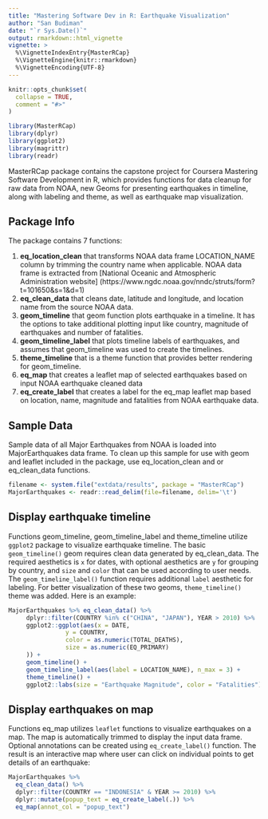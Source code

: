 ```yaml
---
title: "Mastering Software Dev in R: Earthquake Visualization"
author: "San Budiman"
date: "`r Sys.Date()`"
output: rmarkdown::html_vignette
vignette: >
  %\VignetteIndexEntry{MasterRCap}
  %\VignetteEngine{knitr::rmarkdown}
  %\VignetteEncoding{UTF-8}
---
```


```r
knitr::opts_chunk$set(
  collapse = TRUE,
  comment = "#>"
)
```

```r
library(MasterRCap)
library(dplyr)
library(ggplot2)
library(magrittr)
library(readr)
```

MasterRCap package contains the capstone project for Coursera Mastering Software Development in R, which provides functions for data cleanup for raw data from NOAA, new Geoms for presenting earthquakes in timeline, along with labeling and theme, as well as earthquake map visualization. 

## Package Info 

The package contains 7 functions:

1. **eq_location_clean** that transforms NOAA data frame LOCATION_NAME column by trimming the country name when applicable. NOAA data frame is extracted from [National Oceanic and Atmospheric Administration website] (https://www.ngdc.noaa.gov/nndc/struts/form?t=101650&s=1&d=1)
2. **eq_clean_data** that cleans date, latitude and longitude, and location name from the source NOAA data.
3. **geom_timeline** that geom function plots earthquake in a timeline. It has the options to take additional plotting input like country, magnitude of earthquakes and  number of fatalities.
4. **geom_timeline_label** that plots timeline labels of earthquakes, and assumes that geom_timeline was used to create the timelines.
5. **theme_timeline** that is a theme function that provides better rendering for geom_timeline.
6. **eq_map** that creates a leaflet map of selected earthquakes based on input NOAA earthquake cleaned data
7. **eq_create_label** that creates a label for the eq_map leaflet map based on location, name, magnitude and fatalities from NOAA earthquake data.

## Sample Data

Sample data of all Major Earthquakes from NOAA is loaded into MajorEarthquakes data frame. To clean up this sample for use with geom and leaflet included in the package, use eq_location_clean and or eq_clean_data functions.

```r
filename <- system.file("extdata/results", package = "MasterRCap")
MajorEarthquakes <- readr::read_delim(file=filename, delim='\t')
```

## Display earthquake timeline

Functions geom_timeline, geom_timeline_label and theme_timeline utilize `ggplot2` package to visualize earthquake timeline. The basic `geom_timeline()` geom requires clean data generated by eq_clean_data. The required aesthetics is `x` for dates, with optional aesthetics are `y` for grouping by country, and `size` and `color` that can be used according to user needs. The `geom_timeline_label()` function requires additional `label` aesthetic for labeling. For better visualization of these two geoms, `theme_timeline()` theme was added. Here is an example:

```r
MajorEarthquakes %>% eq_clean_data() %>%
     dplyr::filter(COUNTRY %in% c("CHINA", "JAPAN"), YEAR > 2010) %>%
     ggplot2::ggplot(aes(x = DATE,
                y = COUNTRY,
                color = as.numeric(TOTAL_DEATHS),
                size = as.numeric(EQ_PRIMARY)
     )) +
     geom_timeline() +
     geom_timeline_label(aes(label = LOCATION_NAME), n_max = 3) +
     theme_timeline() +
     ggplot2::labs(size = "Earthquake Magnitude", color = "Fatalities")
```

## Display earthquakes on map

Functions eq_map utilizes `leaflet` functions to visualize earthquakes on a map. The map is automatically trimmed to display the input data frame. Optional annotations can be created using `eq_create_label()` function. The result is an interactive map where user can click on individual points to get details of an earthquake:

```r
MajorEarthquakes %>% 
  eq_clean_data() %>% 
  dplyr::filter(COUNTRY == "INDONESIA" & YEAR >= 2010) %>% 
  dplyr::mutate(popup_text = eq_create_label(.)) %>% 
  eq_map(annot_col = "popup_text")
```
